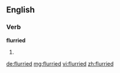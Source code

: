 ==English==
===Verb===
'''flurried'''
#{{past of|flurry}}

[[de:flurried]]
[[mg:flurried]]
[[vi:flurried]]
[[zh:flurried]]